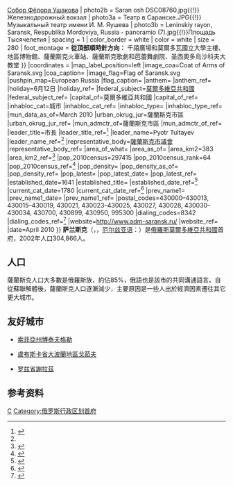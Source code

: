 {{noteTA
|1=zh-cn:莫尔多瓦;zh-hk:莫爾多瓦;zh-tw:莫爾多維亞;
}}
{{Infobox Russian city
|en_name=Saransk
|ru_name=Саранск
|loc_name1=Саранош
|loc_lang1=莫克沙語
|loc_name2=Саран ош
|loc_lang2=厄爾茲亞語
|image_skyline={{Photomontage
| photo1a                   = МГУ им. Огарёва.jpg{{!}}Краеведческий музей
| photo2a                   = St. Theodore Ushakov Cathedral.jpg{{!}}[[Собор_Святого_Феодора_Ушакова|Собор Фёдора Ушакова]]
| photo2b                   = Saran osh DSC08760.jpg{{!}}Железнодорожный вокзал
| photo3a                   = Театр в Саранске.JPG{{!}}Музыкальный театр имени И. М. Яушева
| photo3b                   = Leninskiy rayon, Saransk, Respublika Mordoviya, Russia - panoramio (7).jpg{{!}}Площадь Тысячелетия
| spacing                   = 1
| color_border              = white
| color                     = white
| size                      = 280
| foot_montage              = '''從頂部順時針方向：''' 千禧廣場和莫爾多瓦國立大學主樓、地區博物館、薩蘭斯克火車站、薩蘭斯克歌劇和芭蕾舞劇院、圣西奧多烏沙科夫大教堂
}}
|coordinates = {{coord|54|11|N|45|11|E|display=inline,title}}
|map_label_position=left
|image_coa=Coat of Arms of Saransk.svg
|coa_caption=
|image_flag=Flag of Saransk.svg
|pushpin_map=European Russia
|flag_caption=
|anthem=
|anthem_ref=
|holiday=6月12日
|holiday_ref=
|federal_subject=[[莫爾多維亞共和國|莫爾多維亞共和國]]
|federal_subject_ref=
|capital_of=莫爾多維亞共和國
|capital_of_ref=
|inhabloc_cat=城市
|inhabloc_cat_ref=
|inhabloc_type=
|inhabloc_type_ref=
|mun_data_as_of=March 2010
|urban_okrug_jur=薩蘭斯克市區
|urban_okrug_jur_ref=
|mun_admctr_of=薩蘭斯克市區
|mun_admctr_of_ref=
|leader_title=市長
|leader_title_ref=<ref name=Glava>{{cite web|url=https://www.adm-saransk.ru/about/glava/|title=Официальный сайт Администрации городского округа Саранск|website=www.adm-saransk.ru|access-date=November 24, 2018}}</ref>
|leader_name=Pyotr Tultayev
|leader_name_ref=<ref name=Glava/>
|representative_body=[[薩蘭斯克市議會|薩蘭斯克市議會]]
|representative_body_ref=
|area_of_what=
|area_as_of=
|area_km2=383
|area_km2_ref=<ref name="Area">{{cite web|url=http://www.adm-saransk.ru/saransk/|title=Саранск — столица Мордовии|publisher=Администрация городского округа Саранск|access-date=July 2, 2014|archive-url=https://web.archive.org/web/20110728080756/http://www.adm-saransk.ru/saransk/|archive-date=July 28, 2011|url-status=dead}}</ref>
|pop_2010census=297415
|pop_2010census_rank=64
|pop_2010census_ref=<ref name="2010Census">{{ru-pop-ref|2010Census}}</ref>
|pop_density=
|pop_density_as_of=
|pop_density_ref=
|pop_latest=
|pop_latest_date=
|pop_latest_ref=
|established_date=1641
|established_title=
|established_date_ref=<ref name="Foundation">{{cite book|title=Flourishing State of the All-Russian Nation (Цветущее состояние Всероссийского государства)|author=Chief secretary of the [[Governing_Senate|Governing Senate]] I. K. Kirillov|date=1726|quote=Saransk, a town chopped from wood, was founded in 1641, just caved in from decrepitude it is lying on a hill by the Inzar river, and through the Inzar flows a river named Saranka (Саранск, город деревянной рубленой, построен во 149-м (1641) году, но токмо ныне от ветхости обвалился, стоит на горе при реке Инзаре, а сквозь того города течёт река Саранка)|language=ru}}</ref>
|current_cat_date=1780
|current_cat_date_ref=<ref name="City">{{cite book|author =V. N. Kuklin|title =Biography of Saransk Roads (Биографии саранских улиц)|location =Saransk|publisher=Mordovian Book Publishing|year =1983|page =9}}</ref>
|prev_name1=
|prev_name1_date=
|prev_name1_ref=
|postal_codes=430000–430013, 430015–430019, 430021, 430023–430025, 430027, 430028, 430030–430034, 430700, 430899, 430950, 995300
|dialing_codes=8342
|dialing_codes_ref=<ref>{{cite web|url=http://kodifikant.ru/phones/ru/13/saransk|title=Телефонный код Саранска (8342) - правила набора номера с мобильных и стационарных телефонов|website=kodifikant.ru|access-date=November 24, 2018}}</ref>
|website=http://www.adm-saransk.ru/
|website_ref=
|date=April 2010
}}
'''萨兰斯克'''（{{lang-ru|Сара́нск}}，{{lang-mdf|Саранош}}，[[厄尔兹亚语|厄尔兹亚语]]：{{lang|myv|Саран ош}}）是[[俄羅斯|俄羅斯]][[莫爾多維亞共和國|莫爾多維亞共和國]]首府，2002年人口304,866人。

== 人口 ==
薩蘭斯克人口大多數是俄羅斯族，約佔85%，俄語也是該市的共同溝通語言。自從蘇聯解體後，薩蘭斯克人口逐漸減少，主要原因是一些人出於經濟因素遷往其它更大城市。

== 友好城市 ==
* {{BGR}}[[索菲亞州|索菲亞州]][[博泰夫格勒|博泰夫格勒]]
* {{POL}}[[盧布斯卡省|盧布斯卡省]][[大波蘭地區戈茹夫|大波蘭地區戈茹夫]]
* {{POL}}[[罗兹省|罗兹省]][[謝拉茲|謝拉茲]]

== 参考资料 ==
{{Reflist}}

{{Commons category|Saransk}}
{{俄罗斯各共和国首府}}
{{莫爾多維亞共和國行政區劃}}
{{Authority control}}

[[Category:莫爾多維亞共和國城市|С]]
[[Category:俄罗斯行政区划首府|Category:俄罗斯行政区划首府]]